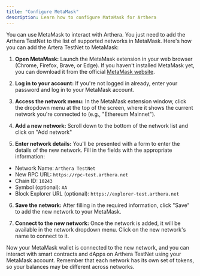 ```yaml
---
title: "Configure MetaMask"
description: Learn how to configure MataMask for Arthera
---
```


You can use MetaMask to interact with Arthera. You just need to add the Arthera TestNet to the list of supported networks in MetaMask.
Here's how you can add the Artera TestNet to MetaMask:

1. **Open MetaMask:**
Launch the MetaMask extension in your web browser (Chrome, Firefox, Brave, or Edge). If you haven't installed MetaMask yet, you can download it from the official [MetaMask website](https://metamask.io/download/).

2. **Log in to your account:**
If you're not logged in already, enter your password and log in to your MetaMask account.

3. **Access the network menu:**
In the MetaMask extension window, click the dropdown menu at the top of the screen, where it shows the current network you're connected to (e.g., "Ethereum Mainnet").

4. **Add a new network:** Scroll down to the bottom of the network list and click on "Add network"

5. **Enter network details:** You'll be presented with a form to enter the details of the new network. Fill in the fields with the appropriate information:

 - Network Name: `Arthera TestNet`
 - New RPC URL: `https://rpc-test.arthera.net`
 - Chain ID: `10243`
 - Symbol (optional): `AA`
 - Block Explorer URL (optional): `https://explorer-test.arthera.net`

6. **Save the network:** After filling in the required information, click "Save" to add the new network to your MetaMask.

7. **Connect to the new network:** Once the network is added, it will be available in the network dropdown menu. Click on the new network's name to connect to it.

Now your MetaMask wallet is connected to the new network, and you can interact with smart contracts and dApps on Arthera TestNet using your MetaMask account.
Remember that each network has its own set of tokens, so your balances may be different across networks.
